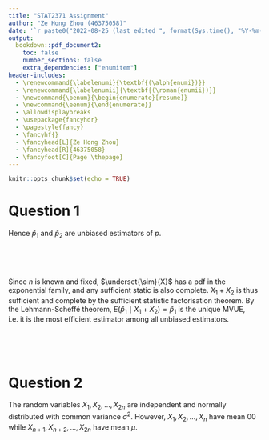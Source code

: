 ```yaml
---
title: "STAT2371 Assignment"
author: "Ze Hong Zhou (46375058)"
date: '`r paste0("2022-08-25 (last edited ", format(Sys.time(), "%Y-%m-%d"), ")")`'
output:
  bookdown::pdf_document2:
    toc: false
    number_sections: false
    extra_dependencies: ["enumitem"]
header-includes:
  - \renewcommand{\labelenumi}{\textbf{(\alph{enumi})}}
  - \renewcommand{\labelenumii}{\textbf{(\roman{enumii})}}
  - \newcommand{\benum}{\begin{enumerate}[resume]}
  - \newcommand{\eenum}{\end{enumerate}}
  - \allowdisplaybreaks
  - \usepackage{fancyhdr}
  - \pagestyle{fancy}
  - \fancyhf{}
  - \fancyhead[L]{Ze Hong Zhou}
  - \fancyhead[R]{46375058}
  - \fancyfoot[C]{Page \thepage}
---
```


```r
knitr::opts_chunk$set(echo = TRUE)
```

\fancypagestyle{firststyle}{
   \fancyhf{}
   \fancyhead[L]{}
   \fancyhead[R]{}
   \fancyfoot[C]{Page \thepage}
   \renewcommand{\headrulewidth}{0pt}
}
\thispagestyle{firststyle}

# Question 1

\textbf{Suppose that two independent binomial random variables $X_1$ and $X_2$ are observed where $X_1$ has a Binomial($n$, $p$) distribution and $X_2$ has a Binomial($2n, p$) distribution. You may assume that $n$ is known, whereas $p$ is an unknown parameter. Define two possible estimators of $p$}
\begin{equation*}
\hat{p}_1 = \frac{1}{3n}(X_1 +X_2) \textbf{~~~and~~~~} \hat{p}_2 = \frac{1}{2n}(X_1 + 0.5X_2)\textbf{.}
\end{equation*}
\begin{enumerate}
  \item \textbf{Show that both of the estimators $\hat{p}_1$ and $\hat{p}_2$ are unbiased estimators of $p$.}
\end{enumerate}

\begin{align*}
E(\hat{p}_1) &= \frac{1}{3n}(E(X_1) + E(X_2)) \text{~~~applying expected value linearity} \\
  &= \frac{1}{3n}(n \cdot p + 2n \cdot p) \text{~~~applying the binomial expectation formula} \\
  &= p \\
\text{bias}(\hat{p}_1, p) &= E(\hat{p}_1) - p = 0.\\
\intertext{Similarly,}
E(\hat{p}_2) &= \frac{1}{2n}(E(X_1) + 0.5E(X_2)) \\
  &= \frac{1}{2n}(n \cdot p + 0.5 \cdot 2n \cdot p) \\
  &= p \\
\text{bias}(\hat{p}_2, p) &= E(\hat{p}_2) - p = 0.
\end{align*}

Hence $\hat{p}_1$ and $\hat{p}_2$ are unbiased estimators of $p$.

&nbsp;  

\begin{enumerate}[resume]
  \item \textbf{Find Var($\hat{p}_1$) and Var($\hat{p}_2$).}
\end{enumerate}

\begin{align*}
Var(\hat{p}_1) &= \frac{1}{9n^2}(Var(X_1) + Var(X_2)) \text{~~~applying the formula for independent case} \\
  &= \frac{1}{9n^2}(np(1-p)+2np(1-p)) \text{~~~applying the binomial variance formula} \\
  &= \frac{p(1-p)}{3n}.
\intertext{Similarly,}
Var(\hat{p}_2) &= \frac{1}{4n^2}(Var(X_1) + 0.5^2Var(X_2)) \\
  &= \frac{1}{4n^2}(np(1-p)+0.25 \cdot 2np(1-p)) \\
  &= \frac{3p(1-p)}{8n}.
\end{align*}
&nbsp;  

\begin{enumerate}[resume]
  \item \textbf{Show that both estimators are consistent estimators of $p$.}
\end{enumerate}

\begin{align*}
\intertext{Let $\varepsilon > 0$.}
\lim_{n\to\infty} P(|\hat{p}_1-p| > \varepsilon) &\leq \lim_{n\to\infty} \frac{E\left((\hat{p}_1-p)^2\right)}{\varepsilon^2} \text{~~~applying Markov's inequality} \\
  &= \lim_{n\to\infty} \frac{Var(\hat{p}_1)}{\varepsilon^2} \text{~~~since $\hat{p}_1$ is unbiased} \\
  &= \lim_{n\to\infty}\frac{p(1-p)}{3n\varepsilon^2} \\
  &= 0 \text{~~~for all $p \in [0,1]$.} \\
\intertext{Applying the squeeze theorem, $\lim_{n\to\infty} P(|\hat{p}_1-p| > \varepsilon) = 0$. Similarly,}
\lim_{n\to\infty} P(|\hat{p}_2-p| > \varepsilon) &\leq \lim_{n\to\infty} \frac{E\left((\hat{p}_2-p)^2\right)}{\varepsilon^2} \\
  &= \lim_{n\to\infty} \frac{Var(\hat{p}_2)}{\varepsilon^2} \\
  &= \lim_{n\to\infty}\frac{3p(1-p)}{8n\varepsilon^2} \\
  &= 0 \text{~~~for all $p \in [0,1]$.}
\intertext{So $\lim_{n\to\infty} P(|\hat{p}_2-p| > \varepsilon) = 0$. Hence $\hat{p}_1$ and $\hat{p}_2$ are weakly consistent estimators of $p$.}
\end{align*}

\begin{enumerate}[resume]
  \item \textbf{Show that $\hat{p}_1$ is the most efficient estimator among all unbiased estimators.}
\end{enumerate}

\begin{align*}
\intertext{$\underset{\sim}{X} \equiv \begin{bmatrix}
  X_1\\
  X_2
\end{bmatrix}$, $\underset{\sim}{x} \equiv \begin{bmatrix}
x_1\\
x_2
\end{bmatrix}$.}
f_{\underset{\sim}{X}}(\underset{\sim}{x}, p) &= f_{X_1}(x_1, p) \cdot f_{X_2}(x_2, p) \text{~~~applying the r.v. independence definition} \\
  &= \begin{cases}
  \binom{n}{x_1}p^{x_1}(1-p)^{n-x_1} \cdot \binom{2n}{x_2}p^{x_2}(1-p)^{2n-x_2} &\text{if $x_1 \in [0, n] \cap \mathbb{N}$ and $x_2 \in [0, 2n] \cap \mathbb{N}$}\\
  0 &\text{if otherwise}
\end{cases} \\
  &= \begin{cases}
  \binom{n}{x_1}\binom{2n}{x_2}p^{x_1+x_2}(1-p)^{3n-(x_1+x_2)} &\text{if $x_1 \in [0, n] \cap \mathbb{N}$ and $x_2 \in [0, 2n] \cap \mathbb{N}$}\\
  0 &\text{if otherwise}
\end{cases} \\
  &= \begin{cases}
  \binom{n}{x_1}\binom{2n}{x_2}exp\left(\begin{bmatrix}
  ln(p)\\
  ln(1-p)
\end{bmatrix}^T \begin{bmatrix}
  x_1+x_2 \\
  3n-(x_1+x_2)
\end{bmatrix}\right) &\text{if $x_1 \in [0, n] \cap \mathbb{N}$ and $x_2 \in [0, 2n] \cap \mathbb{N}$}\\
  0 &\text{if otherwise}
\end{cases}
\end{align*}

Since $n$ is known and fixed, $\underset{\sim}{X}$ has a pdf in the exponential family, and any sufficient static is also complete. $X_1+X_2$ is thus sufficient and complete by the sufficient statistic factorisation theorem. By the Lehmann-Scheffé theorem, $E(\hat{p}_1 \mid X_1+X_2) = \hat{p}_1$ is the unique MVUE, i.e. it is the most efficient estimator among all unbiased estimators.

&nbsp;  

\begin{enumerate}[resume]
  \item \textbf{Derive the efficiency of the estimator $\hat{p}_1$ relative to $\hat{p}_2$.}
\end{enumerate}

\begin{align*}
\text{eff}(\hat{p}_2, \hat{p}_1, p) &= \frac{\text{MSE}(\hat{p}_2, p)}{\text{MSE}(\hat{p}_1, p)}
  = \frac{\text{Var}(\hat{p}_2) + \left(\text{bias}(\hat{p}_2, p)\right)^2}{\text{Var}(\hat{p}_1) + \left(\text{bias}(\hat{p}_1, p)\right)^2}
  = \frac{\frac{3p(1-p)}{8n}}{\frac{p(1-p)}{3n}} \\
  &= \frac{9}{8}
\end{align*}
&nbsp;  

# Question 2

The random variables $X_1, X_2,\ldots , X_{2n}$ are independent and normally distributed with common variance $\sigma^2$. However, $X_1, X_2,\ldots , X_{n}$ have mean 0$0$ while $X_{n+1},X_{n+2},\ldots,X_{2n}$ have mean $\mu$.




















